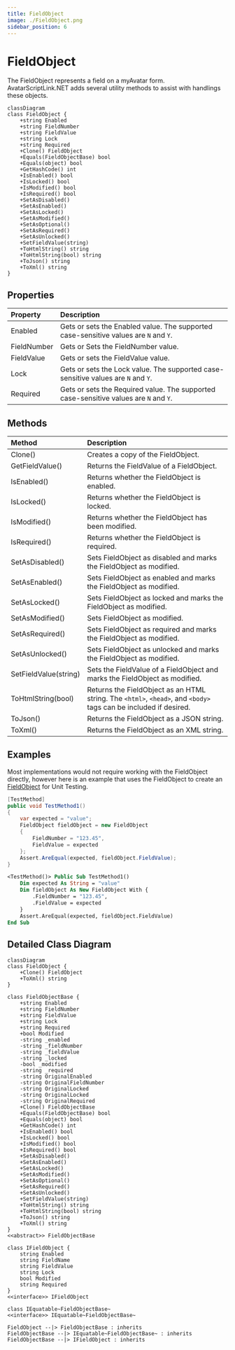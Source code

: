 ```yaml
---
title: FieldObject
image: ./FieldObject.png
sidebar_position: 6
---
```



# FieldObject

The FieldObject represents a field on a myAvatar form.
AvatarScriptLink.NET adds several utility methods to assist with handlings these objects.

```mermaid
classDiagram
class FieldObject {
    +string Enabled
    +string FieldNumber
    +string FieldValue
    +string Lock
    +string Required
    +Clone() FieldObject
    +Equals(FieldObjectBase) bool
    +Equals(object) bool
    +GetHashCode() int
    +IsEnabled() bool
    +IsLocked() bool
    +IsModified() bool
    +IsRequired() bool
    +SetAsDisabled()
    +SetAsEnabled()
    +SetAsLocked()
    +SetAsModified()
    +SetAsOptional()
    +SetAsRequired()
    +SetAsUnlocked()
    +SetFieldValue(string)
    +ToHtmlString() string
    +ToHtmlString(bool) string
    +ToJson() string
    +ToXml() string
}
```

## Properties

| Property        | Description |
|:----------------|:------------|
| Enabled         | Gets or sets the Enabled value. The supported case-sensitive values are `N` and `Y`. |
| FieldNumber     | Gets or Sets the FieldNumber value. |
| FieldValue      | Gets or sets the FieldValue value. |
| Lock            | Gets or sets the Lock value. The supported case-sensitive values are `N` and `Y`. |
| Required        | Gets or sets the Required value. The supported case-sensitive values are `N` and `Y`. |

## Methods

| Method        | Description |
|:----------------|:------------|
| Clone() | Creates a copy of the FieldObject. |
| GetFieldValue() | Returns the FieldValue of a FieldObject. |
| IsEnabled() | Returns whether the FieldObject is enabled. |
| IsLocked() | Returns whether the FieldObject is locked. |
| IsModified() | Returns whether the FieldObject has been modified. |
| IsRequired() | Returns whether the FieldObject is required. | 
| SetAsDisabled() | Sets FieldObject as disabled and marks the FieldObject as modified. |
| SetAsEnabled() | Sets FieldObject as enabled and marks the FieldObject as modified. |
| SetAsLocked() | Sets FieldObject as locked and marks the FieldObject as modified. |
| SetAsModified() | Sets FieldObject as modified. |
| SetAsRequired() | Sets FieldObject as required and marks the FieldObject as modified. |
| SetAsUnlocked() | Sets FieldObject as unlocked and marks the FieldObject as modified. |
| SetFieldValue(string) | Sets the FieldValue of a FieldObject and marks the FieldObject as modified. |
| ToHtmlString(bool) | Returns the FieldObject as an HTML string. The `<html>`, `<head>`, and `<body>` tags can be included if desired. |
| ToJson() | Returns the FieldObject as a JSON string. |
| ToXml() | Returns the FieldObject as an XML string. |

## Examples

Most implementations would not require working with the FieldObject directly, however here is an example that uses the FieldObject to create an [FieldObject](../fieldobject) for Unit Testing.

<Tabs>
<TabItem value="cs" label="C#">

```cs
[TestMethod]
public void TestMethod1()
{
    var expected = "value";
    FieldObject fieldObject = new FieldObject
    {
        FieldNumber = "123.45",
        FieldValue = expected
    };
    Assert.AreEqual(expected, fieldObject.FieldValue);
}
```

</TabItem>
<TabItem value="vb" label="Visual Basic">

```vb
<TestMethod()> Public Sub TestMethod1()
    Dim expected As String = "value"
    Dim fieldObject As New FieldObject With {
        .FieldNumber = "123.45",
        .FieldValue = expected
    }
    Assert.AreEqual(expected, fieldObject.FieldValue)
End Sub
```

</TabItem>
</Tabs>

## Detailed Class Diagram

```mermaid
classDiagram
class FieldObject {
    +Clone() FieldObject
    +ToXml() string
}

class FieldObjectBase {
    +string Enabled
    +string FieldNumber
    +string FieldValue
    +string Lock
    +string Required
    +bool Modified
    -string _enabled
    -string _fieldNumber
    -string _fieldValue
    -string _locked
    -bool _modified
    -string _required
    -string OriginalEnabled
    -string OriginalFieldNumber
    -string OriginalLocked
    -string OriginalLocked
    -string OriginalRequired
    +Clone() FieldObjectBase
    +Equals(FieldObjectBase) bool
    +Equals(object) bool
    +GetHashCode() int
    +IsEnabled() bool
    +IsLocked() bool
    +IsModified() bool
    +IsRequired() bool
    +SetAsDisabled()
    +SetAsEnabled()
    +SetAsLocked()
    +SetAsModified()
    +SetAsOptional()
    +SetAsRequired()
    +SetAsUnlocked()
    +SetFieldValue(string)
    +ToHtmlString() string
    +ToHtmlString(bool) string
    +ToJson() string
    +ToXml() string
}
<<abstract>> FieldObjectBase

class IFieldObject {
    string Enabled
    string FieldName
    string FieldValue
    string Lock
    bool Modified
    string Required
}
<<interface>> IFieldObject

class IEquatable~FieldObjectBase~
<<interface>> IEquatable~FieldObjectBase~

FieldObject --|> FieldObjectBase : inherits
FieldObjectBase --|> IEquatable~FieldObjectBase~ : inherits
FieldObjectBase --|> IFieldObject : inherits
```